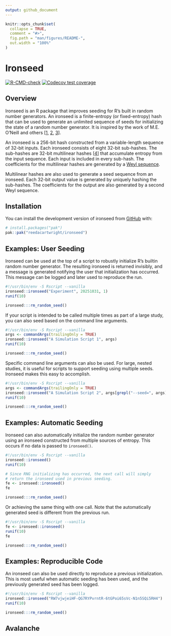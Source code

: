```yaml
---
output: github_document
---
```


<!-- README.md is generated from README.Rmd. Please edit that file -->

```r
knitr::opts_chunk$set(
  collapse = TRUE,
  comment = "#>",
  fig.path = "man/figures/README-",
  out.width = "100%"
)
```

# Ironseed

<!-- badges: start -->
[![R-CMD-check](https://github.com/reedacartwright/ironseed/actions/workflows/R-CMD-check.yaml/badge.svg)](https://github.com/reedacartwright/ironseed/actions/workflows/R-CMD-check.yaml)
[![Codecov test coverage](https://codecov.io/gh/reedacartwright/ironseed/graph/badge.svg)](https://app.codecov.io/gh/reedacartwright/ironseed)
<!-- badges: end -->

## Overview

Ironseed is an R package that improves seeding for R's built in random number
generators. An ironseed is a finite-entropy (or fixed-entropy) hash that can be
used to generate an unlimited sequence of seeds for initializing the state of a
random number generator. It is inspired by the work of M.E. O'Neill and others
[[1](https://www.pcg-random.org/posts/developing-a-seed_seq-alternative.html),
[2](https://www.pcg-random.org/posts/simple-portable-cpp-seed-entropy.html),
[3](https://gist.github.com/imneme/540829265469e673d045)].

An ironseed is a 256-bit hash constructed from a variable-length sequence of
32-bit inputs. Each ironseed consists of eight 32-bit sub-hashes. The sub-hashes
are 32-bit multilinear hashes [[4](https://arxiv.org/pdf/1202.4961.pdf)]
that accumulate entropy from the input sequence. Each input is included in every
sub-hash. The coefficients for the multilinear hashes are generated by a [Weyl
sequence](https://en.wikipedia.org/wiki/Weyl_sequence).

Multilinear hashes are also used to generate a seed sequence from an ironseed.
Each 32-bit output value is generated by uniquely hashing the sub-hashes. The
coefficients for the output are also generated by a second Weyl sequence.

## Installation

You can install the development version of ironseed from [GitHub](https://github.com/) with:

``` r
# install.packages("pak")
pak::pak("reedacartwright/ironseed")
```

## Examples: User Seeding

Ironseed can be used at the top of a script to robustly initialize R's builtin
random number generator. The resulting ironseed is returned invisibly, and a
message is generated notifying the user that initialization has occurred. This
message can be logged and later used to reproduce the run.

```r
#!/usr/bin/env -S Rscript --vanilla
ironseed::ironseed("Experiment", 20251031, 1)
runif(10)
```

```r
ironseed:::rm_random_seed()
```

If your script is intended to be called multiple times as part of a large study,
you can also seed based on the command line arguments.

```r
#!/usr/bin/env -S Rscript --vanilla
args <- commandArgs(trailingOnly = TRUE)
ironseed::ironseed("A Simulation Script 1", args)
runif(10)
```

```r
ironseed:::rm_random_seed()
```

Specific command line arguments can also be used. For large, nested studies, it
is useful for scripts to support seeding using multiple seeds. Ironseed makes
this easy to accomplish.

```r
#!/usr/bin/env -S Rscript --vanilla
args <- commandArgs(trailingOnly = TRUE)
ironseed::ironseed("A Simulation Script 2", args[grepl("--seed=", args)])
runif(10)
```

```r
ironseed:::rm_random_seed()
```

## Examples: Automatic Seeding

Ironseed can also automatically initialize the random number generator using an
ironseed constructed from multiple sources of entropy. This occurs if no data
is passed to `ironseed()`.

```r
#!/usr/bin/env -S Rscript --vanilla
ironseed::ironseed()
runif(10)

# Since RNG initializing has occurred, the next call will simply
# return the ironseed used in previous seeding.
fe <- ironseed::ironseed()
fe
```

```r
ironseed:::rm_random_seed()
```

Or achieving the same thing with one call. Note that the automatically generated
seed is different from the previous run.

```r
#!/usr/bin/env -S Rscript --vanilla
fe <- ironseed::ironseed()
runif(10)
fe
```

```r
ironseed:::rm_random_seed()
```

## Examples: Reproducible Code

An ironseed can also be used directly to reproduce a previous initialization.
This is most useful when automatic seeding has been used, and the previously
generated seed has been logged.

```r
#!/usr/bin/env -S Rscript --vanilla
ironseed::ironseed("RW7vjwjeiHF-QG7RYPvrntR-6tGPoi65sVc-N1n5SQi5RH4")
runif(10)
```

```r
ironseed:::rm_random_seed()
```

## Avalanche
